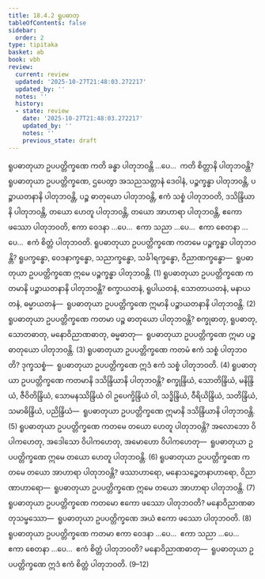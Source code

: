 ```yaml
---
title: 18.4.2 ရူပဓာတု
tableOfContents: false
sidebar:
  order: 2
type: tipitaka
basket: ab
book: vbh
review:
  current: review
  updated: '2025-10-27T21:48:03.272217'
  updated_by: ''
  notes: ''
  history:
  - state: review
    date: '2025-10-27T21:48:03.272217'
    updated_by: ''
    notes: ''
    previous_state: draft
---
```



<ReviewStatus review={frontmatter.review} showDetails={true} />

<HypothesisAnnotation frontmatter={frontmatter} />

<DynamicBreadcrumb />

<Division number="1015" book="vbh" e="ch" v="30" p="433">

<Paragraph number="3114" book="vbh">
ရူပဓာတုယာ ဥပပတ္တိက္ခဏေ ကတိ ခန္ဓာ ပါတုဘဝန္တိ …ပေ…  ကတိ စိတ္တာနိ ပါတုဘဝန္တိ?
</Paragraph>

<Paragraph number="3115" book="vbh">
ရူပဓာတုယာ ဥပပတ္တိက္ခဏေ, ဌပေတွာ အသညသတ္တာနံ ဒေဝါနံ, ပဉ္စက္ခန္ဓာ ပါတုဘဝန္တိ, ပဉ္စာယတနာနိ ပါတုဘဝန္တိ, ပဉ္စ ဓာတုယော ပါတုဘဝန္တိ, ဧကံ သစ္စံ ပါတုဘဝတိ, ဒသိန္ဒြိယာနိ ပါတုဘဝန္တိ, တယော ဟေတူ ပါတုဘဝန္တိ, တယော အာဟာရာ ပါတုဘဝန္တိ, ဧကော ဖဿော ပါတုဘဝတိ, ဧကာ ဝေဒနာ …ပေ…  ဧကာ သညာ …ပေ…  ဧကာ စေတနာ …ပေ…  ဧကံ စိတ္တံ ပါတုဘဝတိ.
</Paragraph>

</Division>
<Division number="1016" book="vbh" e="ch" v="30" p="433">

<Paragraph number="3116" book="vbh">
ရူပဓာတုယာ ဥပပတ္တိက္ခဏေ ကတမေ ပဉ္စက္ခန္ဓာ ပါတုဘဝန္တိ? ရူပက္ခန္ဓော, ဝေဒနာက္ခန္ဓော, သညာက္ခန္ဓော, သင်္ခါရက္ခန္ဓော, ဝိညာဏက္ခန္ဓော—  ရူပဓာတုယာ ဥပပတ္တိက္ခဏေ ဣမေ ပဉ္စက္ခန္ဓာ ပါတုဘဝန္တိ. (1)
</Paragraph>

<Paragraph number="3117" book="vbh">
ရူပဓာတုယာ ဥပပတ္တိက္ခဏေ ကတမာနိ ပဉ္စာယတနာနိ ပါတုဘဝန္တိ? စက္ခာယတနံ, ရူပါယတနံ, သောတာယတနံ, မနာယတနံ, ဓမ္မာယတနံ—  ရူပဓာတုယာ ဥပပတ္တိက္ခဏေ ဣမာနိ ပဉ္စာယတနာနိ ပါတုဘဝန္တိ. (2)
</Paragraph>

<Paragraph number="3118" book="vbh">
ရူပဓာတုယာ ဥပပတ္တိက္ခဏေ ကတမာ ပဉ္စ ဓာတုယော ပါတုဘဝန္တိ? စက္ခုဓာတု, ရူပဓာတု, သောတဓာတု, မနောဝိညာဏဓာတု, ဓမ္မဓာတု—  ရူပဓာတုယာ ဥပပတ္တိက္ခဏေ ဣမာ ပဉ္စ ဓာတုယော ပါတုဘဝန္တိ. (3)
</Paragraph>

<Paragraph number="3119" book="vbh">
ရူပဓာတုယာ ဥပပတ္တိက္ခဏေ ကတမံ ဧကံ သစ္စံ ပါတုဘဝတိ? ဒုက္ခသစ္စံ—  ရူပဓာတုယာ ဥပပတ္တိက္ခဏေ ဣဒံ ဧကံ သစ္စံ ပါတုဘဝတိ. (4)
</Paragraph>

<Paragraph number="3120" book="vbh">
ရူပဓာတုယာ ဥပပတ္တိက္ခဏေ ကတမာနိ ဒသိန္ဒြိယာနိ ပါတုဘဝန္တိ? စက္ခုန္ဒြိယံ, သောတိန္ဒြိယံ, မနိန္ဒြိယံ, ဇီဝိတိန္ဒြိယံ, သောမနဿိန္ဒြိယံ ဝါ ဥပေက္ခိန္ဒြိယံ ဝါ, သဒ္ဓိန္ဒြိယံ, ဝီရိယိန္ဒြိယံ, သတိန္ဒြိယံ, သမာဓိန္ဒြိယံ, ပညိန္ဒြိယံ—  ရူပဓာတုယာ ဥပပတ္တိက္ခဏေ ဣမာနိ ဒသိန္ဒြိယာနိ ပါတုဘဝန္တိ. (5)
</Paragraph>

<Paragraph number="3121" book="vbh">
ရူပဓာတုယာ ဥပပတ္တိက္ခဏေ ကတမေ တယော ဟေတူ ပါတုဘဝန္တိ? အလောဘော ဝိပါကဟေတု, အဒေါသော ဝိပါကဟေတု, အမောဟော ဝိပါကဟေတု—  ရူပဓာတုယာ ဥပပတ္တိက္ခဏေ ဣမေ တယော ဟေတူ ပါတုဘဝန္တိ. (6)
</Paragraph>

<Paragraph number="3122" book="vbh">
ရူပဓာတုယာ ဥပပတ္တိက္ခဏေ ကတမေ တယော အာဟာရာ ပါတုဘဝန္တိ? ဖဿာဟာရော, မနောသဉ္စေတနာဟာရော, ဝိညာဏာဟာရော—  ရူပဓာတုယာ ဥပပတ္တိက္ခဏေ ဣမေ တယော အာဟာရာ ပါတုဘဝန္တိ. (7)
</Paragraph>

<Paragraph number="3123" book="vbh">
ရူပဓာတုယာ ဥပပတ္တိက္ခဏေ ကတမော ဧကော ဖဿော ပါတုဘဝတိ? မနောဝိညာဏဓာတုသမ္ဖဿော—  ရူပဓာတုယာ ဥပပတ္တိက္ခဏေ အယံ ဧကော ဖဿော ပါတုဘဝတိ. (8)
</Paragraph>

<Paragraph number="3124" book="vbh">
ရူပဓာတုယာ ဥပပတ္တိက္ခဏေ ကတမာ ဧကာ ဝေဒနာ …ပေ…  ဧကာ သညာ …ပေ…  ဧကာ စေတနာ …ပေ…  ဧကံ စိတ္တံ ပါတုဘဝတိ? မနောဝိညာဏဓာတု—  ရူပဓာတုယာ ဥပပတ္တိက္ခဏေ ဣဒံ ဧကံ စိတ္တံ ပါတုဘဝတိ. (9–12)
</Paragraph>
</Division>